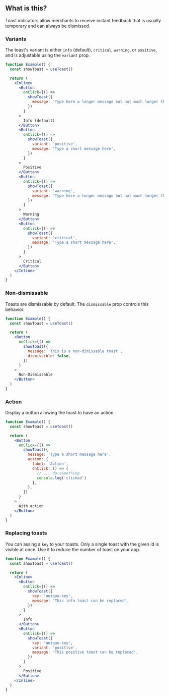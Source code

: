 
<IntroSection>

## What is this?

Toast indicators allow merchants to receive instant feedback that is usually temporary and can always be dismissed.

</IntroSection>

<Section hasExplanation>

### Variants

The toast's variant is either `info` (default), `critical`, `warning`, or `positive`, and is adjustable using the `variant` prop.

```jsx live
function Example() {
  const showToast = useToast()

  return (
    <Inline>
      <Button
        onClick={() =>
          showToast({
            message: 'Type here a longer message but not much longer than that',
          })
        }
      >
        Info (default)
      </Button>
      <Button
        onClick={() =>
          showToast({
            variant: 'positive',
            message: 'Type a short message here',
          })
        }
      >
        Positive
      </Button>
      <Button
        onClick={() =>
          showToast({
            variant: 'warning',
            message: 'Type here a longer message but not much longer than that',
          })
        }
      >
        Warning
      </Button>
      <Button
        onClick={() =>
          showToast({
            variant: 'critical',
            message: 'Type a short message here',
          })
        }
      >
        Critical
      </Button>
    </Inline>
  )
}
```

### Non-dismissable

Toasts are dismissable by default. The `dismissable` prop controls this behavior.

```jsx live
function Example() {
  const showToast = useToast()

  return (
    <Button
      onClick={() =>
        showToast({
          message: 'This is a non-dimissable toast',
          dismissible: false,
        })
      }
    >
      Non-Dismissable
    </Button>
  )
}
```

### Action

Display a button allowing the toast to have an action.

```jsx live
function Example() {
  const showToast = useToast()

  return (
    <Button
      onClick={() =>
        showToast({
          message: 'Type a short message here',
          action: {
            label: 'Action',
            onClick: () => {
              // ... do something
              console.log('clicked')
            },
          },
        })
      }
    >
      With action
    </Button>
  )
}
```

### Replacing toasts

You can assing a `key` to your toasts. Only a single toast with the given id is visible at once. Use it to reduce the number of toast on your app.

```jsx live
function Example() {
  const showToast = useToast()

  return (
    <Inline>
      <Button
        onClick={() =>
          showToast({
            key: 'unique-key',
            message: 'This info toast can be replaced',
          })
        }
      >
        Info
      </Button>
      <Button
        onClick={() =>
          showToast({
            key: 'unique-key',
            variant: 'positive',
            message: 'This positive toast can be replaced',
          })
        }
      >
        Positive
      </Button>
    </Inline>
  )
}
```

</Section>
